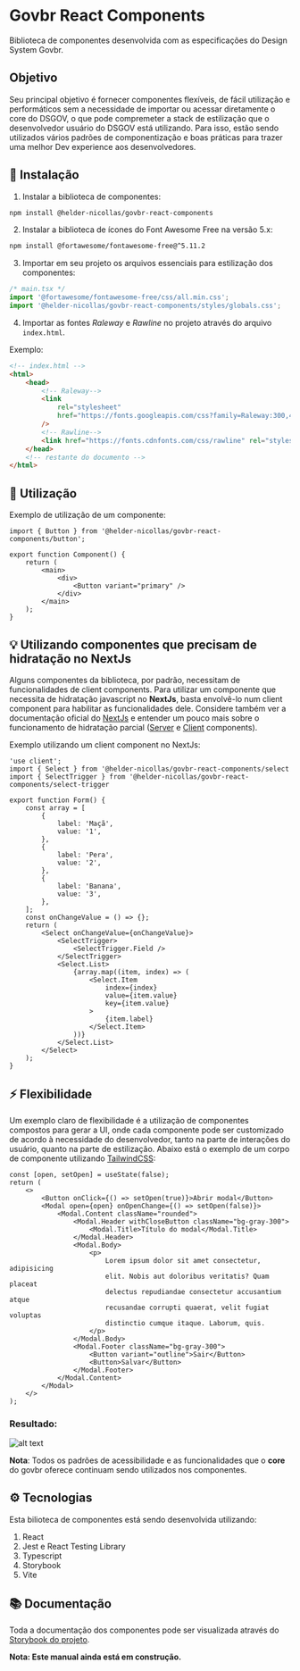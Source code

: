 
<Meta title="Introdução" />


# Govbr React Components

Biblioteca de componentes desenvolvida com as especificações do Design System Govbr.

## Objetivo

Seu principal objetivo é fornecer componentes flexíveis, de fácil
utilização e performáticos sem a necessidade de importar ou acessar
diretamente o core do DSGOV, o que pode compremeter a stack de
estilização que o desenvolvedor usuário do DSGOV está utilizando.
Para isso, estão sendo utilizados vários
padrões de componentização e boas práticas para trazer uma melhor
Dev experience aos desenvolvedores.

## 🚀 Instalação

1. Instalar a biblioteca de componentes:

```sh
npm install @helder-nicollas/govbr-react-components
```

2. Instalar a biblioteca de ícones do Font Awesome Free na versão 5.x:

```sh
npm install @fortawesome/fontawesome-free@^5.11.2
```

3. Importar em seu projeto os arquivos essenciais para estilização dos componentes:

```js
/* main.tsx */
import '@fortawesome/fontawesome-free/css/all.min.css';
import '@helder-nicollas/govbr-react-components/styles/globals.css';
```

4. Importar as fontes _Raleway_ e _Rawline_ no projeto através do arquivo <code>index.html</code>.

Exemplo:

```html
<!-- index.html -->
<html>
    <head>
        <!-- Raleway-->
        <link
            rel="stylesheet"
            href="https://fonts.googleapis.com/css?family=Raleway:300,400,500,600,700,800,900&amp;display=swap"
        />
        <!-- Rawline-->
        <link href="https://fonts.cdnfonts.com/css/rawline" rel="stylesheet" />
    </head>
    <!-- restante do documento -->
</html>
```

## 🔔 Utilização

Exemplo de utilização de um componente:

```tsx
import { Button } from '@helder-nicollas/govbr-react-components/button';

export function Component() {
    return (
        <main>
            <div>
                <Button variant="primary" />
            </div>
        </main>
    );
}
```

## 💡 Utilizando componentes que precisam de hidratação no NextJs

Alguns componentes da biblioteca, por padrão, necessitam de funcionalidades de client components. Para utilizar um componente que necessita de hidratação javascript no **NextJs**, basta envolvê-lo num client component para habilitar as funcionalidades dele. Considere também ver a documentação oficial do [NextJs](https://nextjs.org/docs/app) e entender um pouco mais sobre o funcionamento de hidratação parcial ([Server](https://nextjs.org/docs/app/building-your-application/rendering/server-components) e [Client](https://nextjs.org/docs/app/building-your-application/rendering/client-components) components).

Exemplo utilizando um client component no NextJs:

```tsx
'use client';
import { Select } from '@helder-nicollas/govbr-react-components/select
import { SelectTrigger } from '@helder-nicollas/govbr-react-components/select-trigger

export function Form() {
    const array = [
        {
            label: 'Maçã',
            value: '1',
        },
        {
            label: 'Pera',
            value: '2',
        },
        {
            label: 'Banana',
            value: '3',
        },
    ];
    const onChangeValue = () => {};
    return (
        <Select onChangeValue={onChangeValue}>
            <SelectTrigger>
                <SelectTrigger.Field />
            </SelectTrigger>
            <Select.List>
                {array.map((item, index) => (
                    <Select.Item
                        index={index}
                        value={item.value}
                        key={item.value}
                    >
                        {item.label}
                    </Select.Item>
                ))}
            </Select.List>
        </Select>
    );
}
```

## ⚡ Flexibilidade

Um exemplo claro de flexibilidade é a utilização de componentes compostos para gerar a UI, onde cada componente pode ser customizado de acordo à necessidade do desenvolvedor, tanto na parte de interações do usuário, quanto na parte de estilização. Abaixo está o exemplo de um corpo de componente utilizando [TailwindCSS](https://tailwindcss.com/):

```tsx
const [open, setOpen] = useState(false);
return (
    <>
        <Button onClick={() => setOpen(true)}>Abrir modal</Button>
        <Modal open={open} onOpenChange={() => setOpen(false)}>
            <Modal.Content className="rounded">
                <Modal.Header withCloseButton className="bg-gray-300">
                    <Modal.Title>Título do modal</Modal.Title>
                </Modal.Header>
                <Modal.Body>
                    <p>
                        Lorem ipsum dolor sit amet consectetur, adipisicing
                        elit. Nobis aut doloribus veritatis? Quam placeat
                        delectus repudiandae consectetur accusantium atque
                        recusandae corrupti quaerat, velit fugiat voluptas
                        distinctio cumque itaque. Laborum, quis.
                    </p>
                </Modal.Body>
                <Modal.Footer className="bg-gray-300">
                    <Button variant="outline">Sair</Button>
                    <Button>Salvar</Button>
                </Modal.Footer>
            </Modal.Content>
        </Modal>
    </>
);
```
### Resultado:

![alt text](./public/component-example.png)

**Nota**: Todos os padrões de acessibilidade e as funcionalidades que o **core** do govbr oferece continuam sendo utilizados nos componentes.

## ⚙️ Tecnologias

Esta bilioteca de componentes está sendo desenvolvida utilizando:

1. React
2. Jest e React Testing Library
3. Typescript
4. Storybook
5. Vite

## 📚 Documentação

Toda a documentação dos componentes pode ser visualizada através do [Storybook do projeto](https://helder-nicollas.github.io/govbr-react-components/).

**Nota: Este manual ainda está em construção.**
